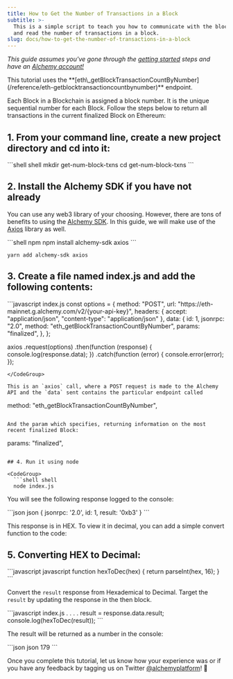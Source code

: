 ```yaml
---
title: How to Get the Number of Transactions in a Block
subtitle: >-
  This is a simple script to teach you how to communicate with the blockchain
  and read the number of transactions in a block.
slug: docs/how-to-get-the-number-of-transactions-in-a-block
---
```



*This guide assumes you've gone through the [getting started](https://alchemyenterprisegroup.readme.io/docs/alchemy-quickstart-guide) steps and have an [Alchemy account!](https://dashboard.alchemy.com/signup/?a=50d2691677)*

<Info>
  This tutorial uses the **[eth\_getBlockTransactionCountByNumber](/reference/eth-getblocktransactioncountbynumber)** endpoint.
</Info>

Each Block in a Blockchain is assigned a block number. It is the unique sequential number for each Block. Follow the steps below to return all transactions in the current finalized Block on Ethereum:

## 1. From your command line, create a new project directory and cd into it:

<CodeGroup>
  ```shell shell
  mkdir get-num-block-txns
  cd get-num-block-txns
  ```
</CodeGroup>

## 2. Install the Alchemy SDK if you have not already

You can use any web3 library of your choosing. However, there are tons of benefits to using the [Alchemy SDK](/reference/alchemy-sdk-quickstart). In this guide, we will make use of the [Axios](https://www.npmjs.com/package/axios) library as well.

<CodeGroup>
  ```shell npm
  npm install alchemy-sdk axios
  ```

  ```text yarn
  yarn add alchemy-sdk axios
  ```
</CodeGroup>

## 3. Create a file named index.js and add the following contents:

<CodeGroup>
  ```javascript index.js
  const options = {
    method: "POST",
    url: "https://eth-mainnet.g.alchemy.com/v2/{your-api-key}",
    headers: { accept: "application/json", "content-type": "application/json" },
    data: {
      id: 1,
      jsonrpc: "2.0",
      method: "eth_getBlockTransactionCountByNumber",
      params: "finalized",
    },
  };

  axios
    .request(options)
    .then(function (response) {
         console.log(response.data);
    })
    .catch(function (error) {
      console.error(error);
    });
  ```
</CodeGroup>

This is an `axios` call, where a POST request is made to the Alchemy API and the `data` sent contains the particular endpoint called

```
method: "eth_getBlockTransactionCountByNumber",
```

And the param which specifies, returning information on the most recent finalized Block:

```
params: "finalized",
```

## 4. Run it using node

<CodeGroup>
  ```shell shell
  node index.js
  ```
</CodeGroup>

You will see the following response logged to the console:

<CodeGroup>
  ```json json
  { jsonrpc: '2.0', id: 1, result: '0xb3' }
  ```
</CodeGroup>

This response is in HEX. To view it in decimal, you can add a simple convert function to the code:

## 5. Converting HEX to Decimal:

<CodeGroup>
  ```javascript javascript
  function hexToDec(hex) {
    return parseInt(hex, 16);
  }
  ```
</CodeGroup>

Convert the `result` response from Hexademical to Decimal. Target the `result` by updating the response in the then block.

<CodeGroup>
  ```javascript index.js
  . . . .
   result = response.data.result;
   console.log(hexToDec(result));
  ```
</CodeGroup>

The result will be returned as a number in the console:

<CodeGroup>
  ```json json
  179
  ```
</CodeGroup>

Once you complete this tutorial, let us know how your experience was or if you have any feedback by tagging us on Twitter [@alchemyplatform](https://twitter.com/AlchemyPlatform)! 🎉
